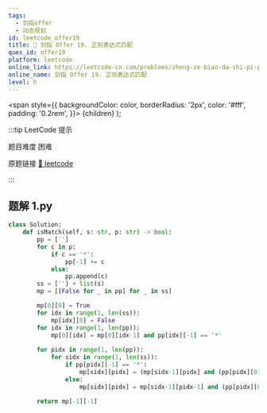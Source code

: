 ```yaml
---
tags:
  - 剑指offer
  - 动态规划
id: leetcode_offer19
title: 🔴 剑指 Offer 19. 正则表达式匹配
ques_id: offer19
platform: leetcode
online_link: https://leetcode-cn.com/problems/zheng-ze-biao-da-shi-pi-pei-lcof/
online_name: 剑指 Offer 19. 正则表达式匹配
level: h
---
```


  <span
    style={{
      backgroundColor: color,
      borderRadius: '2px',
      color: '#fff',
      padding: '0.2rem',
    }}>
    {children}
  </span>
);

:::tip LeetCode 提示

题目难度 <Highlight color="#ff375f">困难</Highlight>

原题链接 [🔗 leetcode](https://leetcode-cn.com/problems/zheng-ze-biao-da-shi-pi-pei-lcof/)

:::



## 题解 1.py

```py
class Solution:
    def isMatch(self, s: str, p: str) -> bool:
        pp = ['']
        for c in p:
            if c == '*':
                pp[-1] += c
            else:
                pp.append(c)
        ss = [''] + list(s)
        mp = [[False for _ in pp] for _ in ss]

        mp[0][0] = True
        for idx in range(1, len(ss)):
            mp[idx][0] = False
        for idx in range(1, len(pp)):
            mp[0][idx] = mp[0][idx-1] and pp[idx][-1] == '*'
        
        for pidx in range(1, len(pp)):
            for sidx in range(1, len(ss)):
                if pp[pidx][-1] == '*':
                    mp[sidx][pidx] = (mp[sidx-1][pidx] and (pp[pidx][0] == '.' or pp[pidx][0] == ss[sidx])) or mp[sidx][pidx-1]
                else:
                    mp[sidx][pidx] = mp[sidx-1][pidx-1] and (pp[pidx][0] == ss[sidx] or pp[pidx][0] == '.')
        
        return mp[-1][-1]
```


